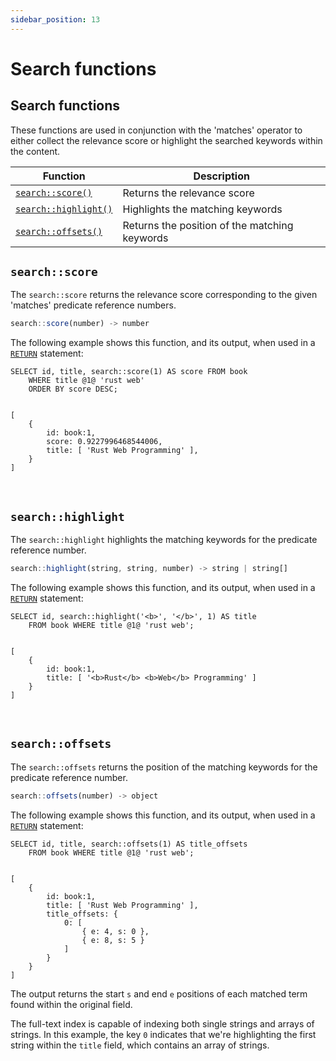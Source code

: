 ```yaml
---
sidebar_position: 13
---
```



# Search functions

## Search functions

These functions are used in conjunction with the 'matches' operator to either collect the relevance score or highlight the searched keywords within the content.

<table>
<thead>
  <tr>
    <th>Function</th>
    <th>Description</th>
  </tr>
</thead>
<tbody>
  <tr>
    <td><a href="#searchscore"><code>search::score()</code></a></td>
    <td>Returns the relevance score</td>
  </tr>
  <tr>
    <td><a href="#searchhighlight"><code>search::highlight()</code></a></td>
    <td>Highlights the matching keywords</td>
  </tr>
  <tr>
    <td><a href="#searchoffsets"><code>search::offsets()</code></a></td>
    <td>Returns the position of the matching keywords</td>
  </tr>
</tbody>
</table>

## `search::score`

The `search::score` returns the relevance score corresponding to the given 'matches' predicate reference numbers.

```js title="API DEFINITION"
search::score(number) -> number
```
The following example shows this function, and its output, when used in a [`RETURN`](/docs/surrealql/statements/return) statement:

```surql
SELECT id, title, search::score(1) AS score FROM book
	WHERE title @1@ 'rust web'
	ORDER BY score DESC;


[
	{
		id: book:1,
		score: 0.9227996468544006,
		title: [ 'Rust Web Programming' ],
	}
]
```

<br />

## `search::highlight`

The `search::highlight` highlights the matching keywords for the predicate reference number.

```js title="API DEFINITION"
search::highlight(string, string, number) -> string | string[]
```
The following example shows this function, and its output, when used in a [`RETURN`](/docs/surrealql/statements/return) statement:

```surql
SELECT id, search::highlight('<b>', '</b>', 1) AS title
	FROM book WHERE title @1@ 'rust web';


[
	{
		id: book:1,
		title: [ '<b>Rust</b> <b>Web</b> Programming' ]
	}
]
```

<br />

## `search::offsets`

The `search::offsets` returns the position of the matching keywords for the predicate reference number.

```js title="API DEFINITION"
search::offsets(number) -> object
```
The following example shows this function, and its output, when used in a [`RETURN`](/docs/surrealql/statements/return) statement:

```surql
SELECT id, title, search::offsets(1) AS title_offsets
	FROM book WHERE title @1@ 'rust web';


[
	{
		id: book:1,
		title: [ 'Rust Web Programming' ],
		title_offsets: {
			0: [
				{ e: 4, s: 0 },
				{ e: 8, s: 5 }
			]
		}
	}
]
```
The output returns the start `s` and end `e` positions of each matched term found within the original field.

The full-text index is capable of indexing both single strings and arrays of strings. In this example, the key `0` indicates that we're highlighting the first string within the `title` field, which contains an array of strings.

<br /><br />